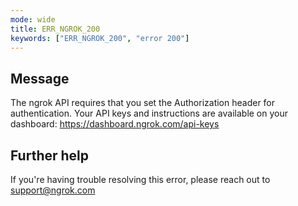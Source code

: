 ```yaml
---
mode: wide
title: ERR_NGROK_200
keywords: ["ERR_NGROK_200", "error 200"]
---
```


## Message

The ngrok API requires that you set the Authorization header for authentication. Your API keys and instructions are available on your dashboard: https://dashboard.ngrok.com/api-keys

## Further help

If you're having trouble resolving this error, please reach out to [support@ngrok.com](mailto:support@ngrok.com?subject=Help%20with%20ERR_NGROK_200)
